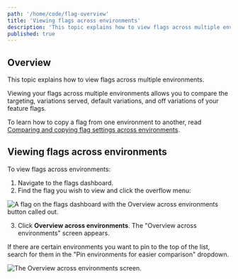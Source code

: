 ```yaml
---
path: '/home/code/flag-overview'
title: 'Viewing flags across environments'
description: 'This topic explains how to view flags across multiple environments.'
published: true
---
```


## Overview

This topic explains how to view flags across multiple environments.

Viewing your flags across multiple environments allows you to compare the targeting, variations served, default variations, and off variations of your feature flags.

To learn how to copy a flag from one environment to another, read [Comparing and copying flag settings across environments](/home/organize/flag-compare-copy).

## Viewing flags across environments

To view flags across environments:

1. Navigate to the flags dashboard.
2. Find the flag you wish to view and click the overflow menu:

![A flag on the flags dashboard with the Overview across environments button called out.](../../images/flag-overview-across-environments.png)

3. Click **Overview across environments**. The "Overview across environments" screen appears.

If there are certain environments you want to pin to the top of the list, search for them in the "Pin environments for easier comparison" dropdown.

![The Overview across environments screen.](../../images/overview-across-environments.png)
